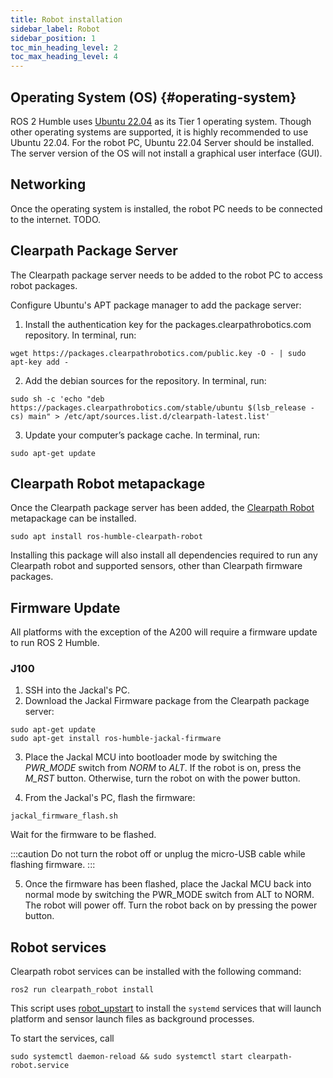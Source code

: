 ```yaml
---
title: Robot installation
sidebar_label: Robot
sidebar_position: 1
toc_min_heading_level: 2
toc_max_heading_level: 4
---
```


## Operating System (OS) {#operating-system}

ROS 2 Humble uses [Ubuntu 22.04](https://releases.ubuntu.com/jammy/) as its Tier 1 operating system. Though other operating systems are supported,
it is highly recommended to use Ubuntu 22.04. For the robot PC, Ubuntu 22.04 Server should be installed. The server version of the OS will not install a
graphical user interface (GUI).

## Networking

Once the operating system is installed, the robot PC needs to be connected to the internet. TODO.

## Clearpath Package Server

The Clearpath package server needs to be added to the robot PC to access robot packages.

Configure Ubuntu's APT package manager to add the package server:

1. Install the authentication key for the packages.clearpathrobotics.com repository. In terminal, run:

```
wget https://packages.clearpathrobotics.com/public.key -O - | sudo apt-key add -
```

2. Add the debian sources for the repository. In terminal, run:

```
sudo sh -c 'echo "deb https://packages.clearpathrobotics.com/stable/ubuntu $(lsb_release -cs) main" > /etc/apt/sources.list.d/clearpath-latest.list'
```

3. Update your computer’s package cache. In terminal, run:

```
sudo apt-get update
```

## Clearpath Robot metapackage

Once the Clearpath package server has been added, the [Clearpath Robot](https://github.com/clearpathrobotics/clearpath_robot) metapackage can be installed.

```
sudo apt install ros-humble-clearpath-robot
```

Installing this package will also install all dependencies required to run any Clearpath robot and supported sensors, other than Clearpath firmware packages.

## Firmware Update

All platforms with the exception of the A200 will require a firmware update to run ROS 2 Humble.

### J100

1. SSH into the Jackal's PC.
2. Download the Jackal Firmware package from the Clearpath package server:

```
sudo apt-get update
sudo apt-get install ros-humble-jackal-firmware
```

3. Place the Jackal MCU into bootloader mode by switching the *PWR_MODE* switch from *NORM* to *ALT*. If the robot is on, press the *M_RST* button. Otherwise, turn the
robot on with the power button.

4. From the Jackal's PC, flash the firmware:

```
jackal_firmware_flash.sh
```
Wait for the firmware to be flashed.

:::caution
Do not turn the robot off or unplug the micro-USB cable while flashing firmware.
:::

5. Once the firmware has been flashed, place the Jackal MCU back into normal mode by switching the PWR_MODE switch from ALT to NORM.
The robot will power off. Turn the robot back on by pressing the power button.

## Robot services

Clearpath robot services can be installed with the following command:

```
ros2 run clearpath_robot install
```

This script uses [robot_upstart](https://github.com/clearpathrobotics/robot_upstart/tree/foxy-devel) to install the `systemd` services
that will launch platform and sensor launch files as background processes.

To start the services, call

```
sudo systemctl daemon-reload && sudo systemctl start clearpath-robot.service
```
